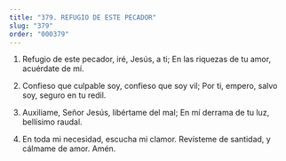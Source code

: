 ```yaml
---
title: "379. REFUGIO DE ESTE PECADOR"
slug: "379"
order: "000379"
---
```

1. Refugio de este pecador, iré, Jesús, a ti;
En las riquezas de tu amor, acuérdate de mí.

2. Confieso que culpable soy, confieso que soy vil; Por ti, empero, salvo soy, seguro en tu redil.

3. Auxiliame, Señor Jesús, libértame del mal; En mí derrama de tu luz, bellísimo raudal.

4. En toda mi necesidad, escucha mi clamor. Revísteme de santidad, y cálmame de amor.
Amén.